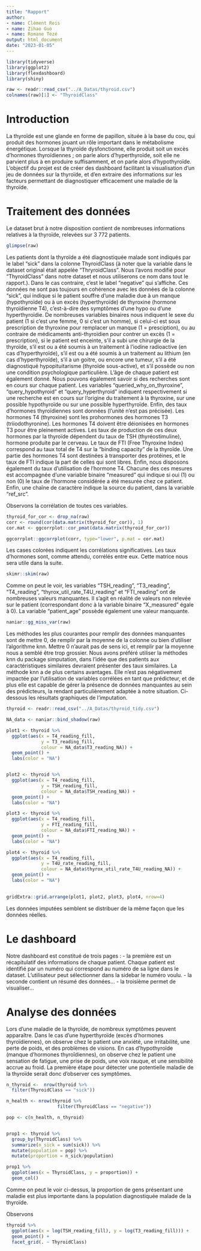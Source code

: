 ```yaml
---
title: "Rapport"
author:
- name: Clément Reis
- name: Zihao Guo
- name: Romane Tézé
output: html_document
date: "2023-01-05"
---
```


```r
library(tidyverse)
library(ggplot2)
library(flexdashboard)
library(shiny)

raw <- readr::read_csv("../A_Datas/thyroid.csv")
colnames(raw)[1] <- "ThyroidClass"
```


# Introduction

La thyroïde est une glande en forme de papillon, située à la base du cou, qui produit des hormones jouant un rôle important dans le métabolisme énergétique. Lorsque la thyroïde dysfonctionne, elle produit soit un excès d'hormones thyroïdiennes ; on parle alors d'hyperthyroïde, soit elle ne parvient plus à en produire suffisamment, et on parle alors d'hypothyroïde. L'objectif du projet est de créer des dashboard facilitant la visualisation d'un jeu de données sur la thyroïde, et d'en extraire des informations sur les facteurs permettant de diagnostiquer efficacement une maladie de la thyroïde.

# Traitement des données

Le dataset brut à notre disposition contient de nombreuses informations relatives à la thyroïde, relevées sur 3 772 patients.

```r
glimpse(raw)
```
Les patients dont la thyroïde a été diagnostiquée malade sont indiqués par le label "sick" dans la colonne ThyroidClass (à noter que la variable dans le dataset original était appelée "ThryroidClass". Nous l'avons modifié pour "ThyroidClass" dans notre dataset et nous utiliserons ce nom dans tout le rapport.). Dans le cas contraire, c'est le label "negative" qui s'affiche. Ces données ne sont pas toujours en cohérence avec les données de la colonne "sick", qui indique si le patient souffre d'une maladie due à un manque (hypothyroïde) ou à un excès (hyperthyroïde) de thyroxine (hormone thyroïdienne T4), c'est-à-dire des symptômes d'une hypo ou d'une hyperthyroïdie. 
De nombreuses variables binaires nous indiquent le sexe du patient (1 si c'est une femme, 0 si c'est un homme), si celui-ci est sous prescription de thyroxine pour remplacer un manque (1 = presciption), ou au contraire de médicaments anti-thyroïdien pour contrer un excès (1 = prescription), si le patient est enceinte, s'il a subi une chirurgie de la thyroïde, s'il est ou a été soumis à un traitement à l'iodine radioactive (en cas d'hyperthyroïde), s'il est ou a été soumis à un traitement au lithium (en cas d'hyperthyroïde), s'il a un goitre, ou encore une tumeur, s'il a été diagnostiqué hypopituitarisme (thyroïde sous-active), et s'il possède ou non une condition psychologique particulière. L'âge de chaque patient est également donné.
Nous pouvons également savoir si des recherches sont en cours sur chaque patient. Les variables "queried_why_on_thyroxine", "query_hypothyroid" et "query_hyperthyroid" indiquent respectivement si une recherche est en cours sur l'origine du traitement à la thyroxine, sur une possible hypothyroïde ou sur une possible hyperthyroïde.
Enfin, des taux d'hormones thyroïdiennes sont données (l'unité n'est pas précisée). Les hormones T4 (thyroxine) sont les prohormones des hormones T3 (triiodothyronine). Les hormones T4 doivent être déionisées en hormones T3 pour être pleinement actives. Les taux de production de ces deux hormones par la thyroïde dépendent du taux de TSH (thyréostimuline), hormone produite par le cerveau. Le taux de FTI (Free Thyroxine Index) correspond au taux total de T4 sur la "binding capacity" de la thyroïde. Une partie des hormones T4 sont destinées à transporter des protéines, et le taux de FTI indique la part de celles qui sont libres. Enfin, nous disposons également du taux d'utilisation de l'hormone T4. Chacune des ces mesures est accompagnée d'une variable binaire "measured" qui indique si oui (1) ou non (0) le taux de l'hormone considérée a été mesurée chez ce patient.
Enfin, une chaîne de caractère indique la source du patient, dans la variable "ref_src".

Observons la corrélation de toutes ces variables.

```r
thyroid_for_cor <- drop_na(raw)
corr <- round(cor(data.matrix(thyroid_for_cor)), 1)
cor.mat <- ggcorrplot::cor_pmat(data.matrix(thyroid_for_cor))

ggcorrplot::ggcorrplot(corr, type="lower", p.mat = cor.mat)
```






Les cases colorées indiquent les corrélations significatives. Les taux d'hormones sont, comme attendu, corrélés entre eux. Cette matrice nous sera utile dans la suite.





```r
skimr::skim(raw)
```


Comme on peut le voir, les variables "TSH_reading", "T3_reading",  "T4_reading", "thyrox_util_rate_T4U_reading" et "FTI_reading" ont de nombreuses valeurs manquantes. Il s'agit en réalité de valeurs non relevée sur le patient (correspondant donc à la variable binaire "X_measured" égale à 0).
La variable "patient_age" possède également une valeur manquante.

```r
naniar::gg_miss_var(raw)
```


Les méthodes les plus courantes pour remplir des données manquantes sont de mettre 0, de remplir par la moyenne de la colonne ou bien d'utiliser l'algorithme knn. 
Mettre 0 n'aurait pas de sens ici, et remplir par la moyenne nous a semblé être trop grossier. Nous avons préféré utiliser la méthodes knn du package simputation, dans l'idée que des patients aux caractéristiques similaires devraient présenter des taux similaires.
La méthode knn a de plus certains avantages. Elle n'est pas négativement impactée par l'utilisation de variables corrélées en tant que prédicteur, et de plus elle est capable de gérer la présence de données manquantes au sein des prédicteurs, la rendant particulièrement adaptée à notre situation. Ci-dessous les résultats graphiques de l'imputation.



```r
thyroid <- readr::read_csv("../A_Datas/thyroid_tidy.csv")

NA_data <- naniar::bind_shadow(raw)
```

```r
plot1 <- thyroid %>%
  ggplot(aes(x = T4_reading_fill,
             y = T3_reading_fill,
             colour = NA_data$T3_reading_NA)) + 
  geom_point() +
  labs(color = "NA")


plot2 <- thyroid %>%
  ggplot(aes(x = T4_reading_fill,
             y = TSH_reading_fill,
             colour = NA_data$TSH_reading_NA)) + 
  geom_point() +
  labs(color = "NA")

plot3 <- thyroid %>% 
  ggplot(aes(x = T4_reading_fill,
             y = FTI_reading_fill,
             colour = NA_data$FTI_reading_NA)) + 
  geom_point() +
  labs(color = "NA")

plot4 <- thyroid %>% 
  ggplot(aes(x = T4_reading_fill,
             y = T4U_rate_reading_fill,
             colour = NA_data$thyrox_util_rate_T4U_reading_NA)) + 
  geom_point() +
  labs(color = "NA")
  

gridExtra::grid.arrange(plot1, plot2, plot3, plot4, nrow=4)
```


Les données imputées semblent se distribuer de la même façon que les données réelles.

# Le dashboard

Notre dashboard est constitué de trois pages :
- la première est un récapitulatif des informations de chaque patient. Chaque patient est identifié par un numéro qui correspond au numéro de sa ligne dans le dataset. L'utilisateur peut sélectionner dans la sidebar le numéro voulu.
- la seconde contient un résumé des données...
- la troisième permet de visualiser...

# Analyse des données

Lors d'une maladie de la thyroïde, de nombreux symptômes peuvent apparaître. Dans le cas d'une hyperthyroïde (excès d'hormones thyroïdiennes), on observe chez le patient une anxiété, une irritabilité, une perte de poids, et des problèmes de visions. En cas d'hypothyroïde (manque d'hormones thyroîdiennes), on observe chez le patient une sensation de fatigue, une prise de poids, une voix rauque, et une sensibilité accrue au froid. La première étape pour détecter une potentielle maladie de la thyroïde serait donc d'observer ces symptômes.

```r
n_thyroid <-  nrow(thyroid %>% 
  filter(ThyroidClass == "sick"))

n_health <- nrow(thyroid %>% 
                   filter(ThyroidClass == "negative"))

pop <- c(n_health, n_thyroid)


prop1 <- thyroid %>% 
  group_by(ThyroidClass) %>% 
  summarize(n_sick = sum(sick)) %>% 
  mutate(population = pop) %>% 
  mutate(proportion = n_sick/population)
```

```r
prop1 %>% 
  ggplot(aes(x = ThyroidClass, y = proportion)) +
  geom_col()
```
Comme on peut le voir ci-dessus, la proportion de gens présentant une maladie est plus importante dans la population diagnostiquée malade de la thyroïde.

Observons 



```r
thyroid %>% 
  ggplot(aes(x = log(TSH_reading_fill), y = log(T3_reading_fill))) +
  geom_point() +
  facet_grid(. ~ ThyroidClass)
```





